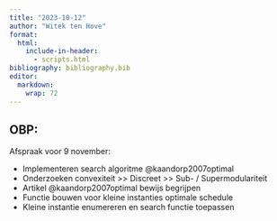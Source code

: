 ```yaml
---
title: "2023-10-12"
author: "Witek ten Hove"
format:
  html:
    include-in-header:
      - scripts.html
bibliography: bibliography.bib
editor: 
  markdown: 
    wrap: 72
---
```


## OBP:

Afspraak voor 9 november:

- Implementeren search algoritme @kaandorp2007optimal
- Onderzoeken convexiteit >> Discreet >> Sub- / Supermodulariteit
- Artikel @kaandorp2007optimal bewijs begrijpen
- Functie bouwen voor kleine instanties optimale schedule
- Kleine instantie enumereren en search functie toepassen
